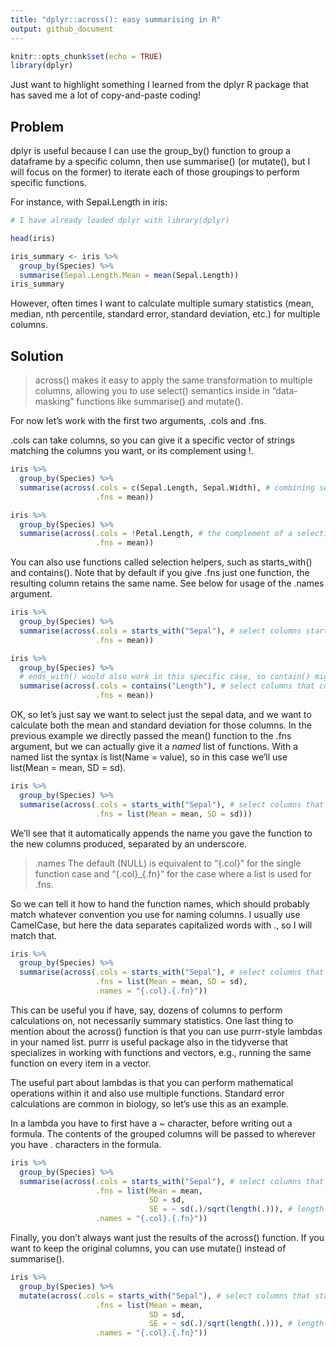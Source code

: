 ```yaml
---
title: "dplyr::across(): easy summarising in R"
output: github_document
---
```


```r
knitr::opts_chunk$set(echo = TRUE)
library(dplyr)
```

Just want to highlight something I learned from the dplyr R package that has saved me a lot of copy-and-paste coding!

## Problem

dplyr is useful because I can use the group_by() function to group a dataframe by a specific column, then use summarise() (or mutate(), but I will focus on the former) to iterate each of those groupings to perform specific functions.

For instance, with Sepal.Length in iris:

```r
# I have already loaded dplyr with library(dplyr)

head(iris) 

iris_summary <- iris %>%
  group_by(Species) %>%
  summarise(Sepal.Length.Mean = mean(Sepal.Length))
iris_summary

```

However, often times I want to calculate multiple sumary statistics (mean, median, nth percentile, standard error, standard deviation, etc.) for multiple columns. 

## Solution

> across() makes it easy to apply the same transformation to multiple columns, allowing you to use select() semantics inside in "data-masking" functions like summarise() and mutate().

For now let's work with the first two arguments, .cols and .fns.

.cols can take <tidy-select> columns, so you can give it a specific vector of strings matching the columns you want, or its complement using !.


```r

iris %>%
  group_by(Species) %>%
  summarise(across(.cols = c(Sepal.Length, Sepal.Width), # combining selections
                   .fns = mean))

iris %>%
  group_by(Species) %>%
  summarise(across(.cols = !Petal.Length, # the complement of a selection
                   .fns = mean))


```
You can also use functions called selection helpers, such as starts_with() and contains(). Note that by default if you give .fns just one function, the resulting column retains the same name. See below for usage of the .names argument. 

```r

iris %>%
  group_by(Species) %>%
  summarise(across(.cols = starts_with("Sepal"), # select columns starting with "Sepal"
                   .fns = mean))

iris %>%
  group_by(Species) %>%
  # ends_with() would also work in this specific case, so contain() might be more appropriate for string patterns that are in the middle of the column name.
  summarise(across(.cols = contains("Length"), # select columns that contain "Length". 
                   .fns = mean))


```

OK, so let's just say we want to select just the sepal data, and we want to calculate both the mean and standard deviation for those columns. In the previous example we directly passed the mean() function to the .fns argument, but we can actually give it a *named* list of functions. With a named list the syntax is list(Name = value), so in this case we'll use list(Mean = mean, SD = sd).

```r

iris %>%
  group_by(Species) %>%
  summarise(across(.cols = starts_with("Sepal"), # select columns that start with "Sepal". 
                   .fns = list(Mean = mean, SD = sd)))

```

We'll see that it automatically appends the name you gave the function to the new columns produced, separated by an underscore. 

> .names  The default (NULL) is equivalent to "{.col}" for the single function case and "{.col}_{.fn}" for the case where a list is used for .fns.

So we can tell it how to hand the function names, which should probably match whatever convention you use for naming columns. I usually use CamelCase, but here the data separates capitalized words with ., so I will match that.

```r

iris %>%
  group_by(Species) %>%
  summarise(across(.cols = starts_with("Sepal"), # select columns that start with "Sepal". 
                   .fns = list(Mean = mean, SD = sd),
                   .names = "{.col}.{.fn}"))

```

This can be useful you if have, say, dozens of columns to perform calculations on, not necessarily summary statistics. One last thing to mention about the across() function is that you can use purrr-style lambdas in your named list. purrr is useful package also in the tidyverse that specializes in working with functions and vectors, e.g., running the same function on every item in a vector.

The useful part about lambdas is that you can perform mathematical operations within it and also use multiple functions. Standard error calculations are common in biology, so let's use this as an example.

In a lambda you have to first have a ~ character, before writing out a formula. The contents of the grouped columns will be passed to wherever you have . characters in the formula.

```r

iris %>%
  group_by(Species) %>%
  summarise(across(.cols = starts_with("Sepal"), # select columns that start with "Sepal". 
                   .fns = list(Mean = mean, 
                               SD = sd, 
                               SE = ~ sd(.)/sqrt(length(.))), # length returns the number of items in the groupings of the column, i.e. per species
                   .names = "{.col}.{.fn}"))

```

Finally, you don't always want just the results of the across() function. If you want to keep the original columns, you can use mutate() instead of summarise().

```r

iris %>%
  group_by(Species) %>%
  mutate(across(.cols = starts_with("Sepal"), # select columns that start with "Sepal". 
                   .fns = list(Mean = mean, 
                               SD = sd, 
                               SE = ~ sd(.)/sqrt(length(.))), # length returns the number of items in the groupings of the column, i.e. per species
                   .names = "{.col}.{.fn}"))

```

